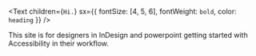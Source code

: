 <Text
  children={`Hi.`}
  sx={{ fontSize: [4, 5, 6], fontWeight: `bold`, color: `heading` }}
/>

This site is for designers in InDesign and powerpoint getting started with Accessibility in their workflow.
